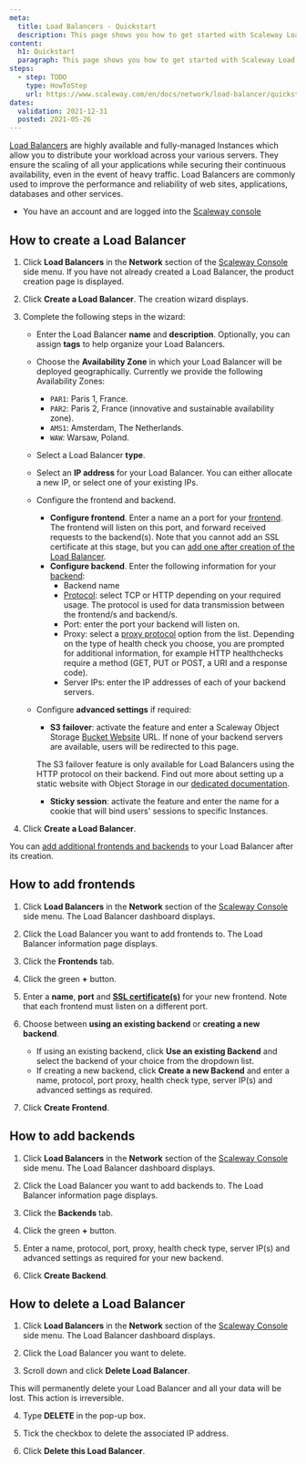 ```yaml
---
meta:
  title: Load Balancers - Quickstart
  description: This page shows you how to get started with Scaleway Load Balancers.
content:
  h1: Quickstart
  paragraph: This page shows you how to get started with Scaleway Load Balancers.
steps:
  - step: TODO
    type: HowToStep
    url: https://www.scaleway.com/en/docs/network/load-balancer/quickstart
dates:
  validation: 2021-12-31
  posted: 2021-05-26
---
```


[Load Balancers](https://www.scaleway.com/en/load-balancer/) are highly available and fully-managed Instances which allow you to distribute your workload across your various servers. They ensure the scaling of all your applications while securing their continuous availability, even in the event of heavy traffic. Load Balancers are commonly used to improve the performance and reliability of web sites, applications, databases and other services.

<Message type="requirement">

- You have an account and are logged into the [Scaleway console](https://console.scaleway.com) 

</Message>

## How to create a Load Balancer

1. Click **Load Balancers** in the **Network** section of the [Scaleway Console](https://console.scaleway.com) side menu. If you have not already created a Load Balancer, the product creation page is displayed.

2. Click **Create a Load Balancer**. The creation wizard displays.

3. Complete the following steps in the wizard: 

    - Enter the Load Balancer **name** and **description**. Optionally, you can assign **tags** to help organize your Load Balancers.
    - Choose the **Availability Zone** in which your Load Balancer will be deployed geographically. Currently we provide the following Availability Zones:
      - `PAR1`: Paris 1, France.
      - `PAR2`: Paris 2, France (innovative and sustainable availability zone).
      - `AMS1`: Amsterdam, The Netherlands.
      - `WAW`: Warsaw, Poland.
      <Lightbox src="assets/scaleway-lb-az.webp" />
    - Select a Load Balancer **type**.
    - Select an **IP address** for your Load Balancer. You can either allocate a new IP, or select one of your existing IPs.
    - Configure the frontend and backend.
      - **Configure frontend**. Enter a name an a port for your [frontend](/network/load-balancer/concepts/#frontends). The frontend will listen on this port, and forward received requests to the backend(s). Note that you cannot add an SSL certificate at this stage, but you can [add one after creation of the Load Balancer](/network/load-balancer/how-to/setup-ssl-offloading/).
      - **Configure backend**. Enter the following information for your [backend](/network/load-balancer/concepts/#backends):
        - Backend name
        - [Protocol](/network/load-balancer/concepts/#protocol): select TCP or HTTP depending on your required usage. The protocol is used for data transmission between the frontend/s and backend/s.
        - Port: enter the port your backend will listen on.
        - Proxy: select a [proxy protocol](/network/load-balancer/concepts/#proxy-protocol) option from the list. Depending on the type of health check you choose, you are prompted for additional information, for example HTTP healthchecks require a method (GET, PUT or POST, a URI and a response code).
        - Server IPs: enter the IP addresses of each of your backend servers.
    - Configure **advanced settings** if required:
      - **S3 failover**: activate the feature and enter a Scaleway Object Storage [Bucket Website](/storage/object/concepts/#bucket-website) URL. If none of your backend servers are available, users will be redirected to this page. 

      <Message type="note">
      
        The S3 failover feature is only available for Load Balancers using the HTTP protocol on their backend. Find out more about setting up a static website with Object Storage in our [dedicated documentation](/storage/object/how-to/use-bucket-website/).

      </Message>

      - **Sticky session**: activate the feature and enter the name for a cookie that will bind users' sessions to specific Instances. 
      
4. Click **Create a Load Balancer**.

<Message type="note">

You can [add additional frontends and backends](/network/load-balancer/how-to/manage-frontends-and-backends/) to your Load Balancer after its creation.

</Message>

## How to add frontends

1. Click **Load Balancers** in the **Network** section of the [Scaleway Console](https://console.scaleway.com) side menu. The Load Balancer dashboard displays. 

2. Click the Load Balancer you want to add frontends to. The Load Balancer information page displays. 

3. Click the **Frontends** tab.

4. Click the green **+** button.

5. Enter a **name**, **port** and [**SSL certificate(s)**](/network/load-balancer/how-to/create-self-signed-tls-certificate/#how-to-import-a-self-signed-certificate-with-scaleway-load-balancers) for your new frontend. Note that each frontend must listen on a different port.

6. Choose between **using an existing backend** or **creating a new backend**.
    - If using an existing backend, click **Use an existing Backend** and select the backend of your choice from the dropdown list.
    - If creating a new backend, click **Create a new Backend** and enter a name, protocol, port proxy, health check type, server IP(s) and advanced settings as required.

7. Click **Create Frontend**.

## How to add backends

1. Click **Load Balancers** in the **Network** section of the [Scaleway Console](https://console.scaleway.com) side menu. The Load Balancer dashboard displays. 

2. Click the Load Balancer you want to add backends to. The Load Balancer information page displays. 

3. Click the **Backends** tab.

4. Click the green **+** button.

5. Enter a name, protocol, port, proxy, health check type,  server IP(s) and advanced settings as required for your new backend.

6. Click **Create Backend**.

## How to delete a Load Balancer

1. Click **Load Balancers** in the **Network** section of the [Scaleway Console](https://console.scaleway.com) side menu. The Load Balancer dashboard displays. 

2. Click the Load Balancer you want to delete.

3. Scroll down and click **Delete Load Balancer**. 

  <Message type="important">

  This will permanently delete your Load Balancer and all your data will be lost. This action is irreversible.

  </Message>

4. Type **DELETE** in the pop-up box.

5. Tick the checkbox to delete the associated IP address.

6. Click **Delete this Load Balancer**.